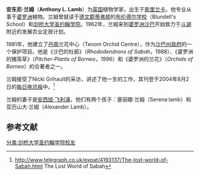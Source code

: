 '''安东尼·兰姆'''（'''Anthony L. Lamb'''）为[[英国|英国]]植物学家，出生于[[斯里兰卡|斯里兰卡]]。他专业从事于[[婆罗洲|婆罗洲]]植物。兰姆曾就读于[[德文郡|德文郡]][[蒂弗顿|蒂弗顿]]的[[布伦德尔学校|布伦德尔学校]]（Blundell's School）和[[剑桥大学圣约翰学院|剑桥大学圣约翰学院]]。1962年，兰姆来到[[婆罗洲|婆罗洲]][[沙巴|沙巴]]开始致力于[[斗湖|斗湖]]附近的发展农业定居计划。

1981年，他建立了[[丹南|丹南]]兰花中心（Tenom Orchid Centre），作为[[沙巴州政府|沙巴州政府]]的一个保护项目。他是《沙巴的杜鹃》（''Rhododendrons of Sabah''，1988）、《婆罗洲的猪笼草》（''Pitcher-Plants of Borneo''，1996）和《婆罗洲的兰花》（''Orchids of Borneo''）的合著者之一。

兰姆接受了Nicki Grihault的采访，讲述了他一生的工作，其刊登于2004年8月2日的[[每日电讯报|每日电讯报]]中。<ref>http://www.telegraph.co.uk/expat/4193137/The-lost-world-of-Sabah.html {{Wayback|url=http://www.telegraph.co.uk/expat/4193137/The-lost-world-of-Sabah.html |date=20121113175901 }} The Lost World of Sabah</ref>

兰姆的妻子是[[安西娅·飞利浦|安西娅·飞利浦]]，他们有两个孩子：塞丽娜·兰姆（Serena·lamb）和亚历山大·兰姆（Alexander Lamb）。


{{botanist|A.L.Lamb|安东尼·兰姆}}

== 参考文献 ==
{{Reflist}}

{{Authority control}}
{{DEFAULTSORT: Lamb, Anthony}}
[[分类:剑桥大学圣约翰学院校友|分类:剑桥大学圣约翰学院校友]]